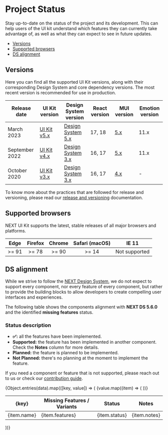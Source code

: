 
<Meta title="Overview/Project Status" />

# Project Status

Stay up-to-date on the status of the project and its development. This can help users of the UI kit understand which features they can currently take advantage of, as well as what they can expect to see in future updates.

- [Versions](#versions)
- [Supported browsers](#supported-browsers)
- [DS alignment](#ds-alignment)

## Versions <a id="versions" />

Here you can find all the supported UI Kit versions, along with their corresponding Design System and core dependency versions.
The most recent version is recommended for use in production.

| Release date   | UI Kit version                                              | Design System version                                                                                     | React version | MUI version                | Emotion version |
| -------------- | ----------------------------------------------------------- | --------------------------------------------------------------------------------------------------------- | ------------- | -------------------------- | --------------- |
| March 2023     | [UI Kit v5.x](https://lumada-design.github.io/uikit/master) | [Design System 5.x](https://designsystem.hitachivantara.com/)                                             | 17, 18        | [5.x](https://mui.com/)    | 11.x            |
| September 2022 | [UI Kit v4.x](https://lumada-design.github.io/uikit/v4.x)   | [Design System 3.x](https://hitachivantara.sharepoint.com/sites/DesignSystem/Pattern%20Library/Home.aspx) | 16, 17        | [5.x](https://mui.com/)    | 11.x            |
| October 2020   | [UI Kit v3.x](https://lumada-design.github.io/uikit/v3.x)   | [Design System 3.x](https://hitachivantara.sharepoint.com/sites/DesignSystem/Pattern%20Library/Home.aspx) | 16, 17        | [4.x](https://v4.mui.com/) | -               |

To know more about the practices that are followed for release and versioning, please read our [release and versioning](./?path=/docs/overview-community-releases--docs) documentation.

## Supported browsers <a id="supported-browsers" />

NEXT UI Kit supports the latest, stable releases of all major browsers and platforms.

| Edge  | Firefox | Chrome | Safari (macOS) |     IE 11     |
| :---: | :-----: | :----: | :------------: | :-----------: |
| >= 91 |  >= 78  | >= 90  |     >= 14      | Not supported |

## DS alignment <a id="ds-alignment" />

While we strive to follow the [NEXT Design System](https://designsystem.hitachivantara.com/), we do not expect to support every component, nor every feature of every component, but rather to provide the building blocks to allow developers to create compelling user interfaces and experiences.

The following table shows the components alignment with **NEXT DS 5.6.0** and the identified **missing features** status.

### Status description

<ul>
  <li>
    <b>✅:</b> all the features have been implemented.
  </li>
  <li>
    <b>Supported:</b> the feature has been implemented in another component.
    Check the <b>Notes</b> column for more details.
  </li>
  <li>
    <b>Planned:</b> the feature is planned to be implemented.
  </li>
  <li>
    <b>Not Planned:</b> there's no planning at the moment to implement the
    feature.
  </li>
</ul>

If you need a component or feature that is not supported, please reach out to us or check our [contribution guide](./?path=/docs/overview-community-contributing--docs).

<div>
  {Object.entries(data).map(([key, value]) => (
    <table>
      <thead>
        <tr>
          <th style={{ textAlign: "left", width: 150 }}>{key}</th>
          <th style={{ width: 200 }}>Missing Features / Variants</th>
          <th style={{ width: 120 }}>Status</th>
          <th style={{ width: 200 }}>Notes</th>
        </tr>
      </thead>
      <tbody>
        {value.map((item) => (
          <tr key={item.name}>
            <td>{item.name}</td>
            <td style={{ textAlign: "center" }}>{item.features}</td>
            <td style={{ textAlign: "center" }}>{item.status}</td>
            <td>{item.notes}</td>
          </tr>
        ))}
      </tbody>
    </table>
  ))}
</div>

